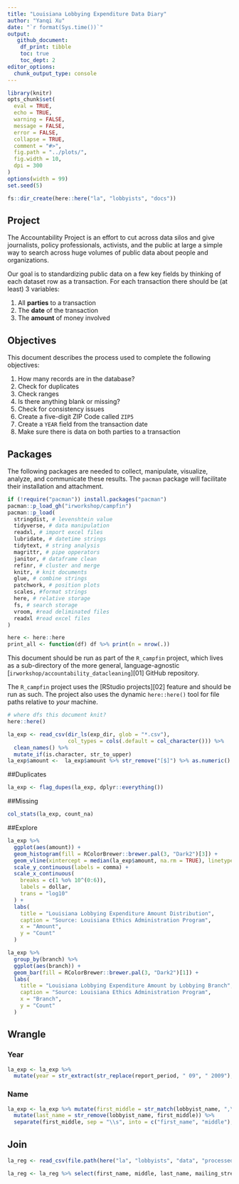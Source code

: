 ```yaml
---
title: "Louisiana Lobbying Expenditure Data Diary"
author: "Yanqi Xu"
date: "`r format(Sys.time())`"
output:
   github_document:    
    df_print: tibble
    toc: true
    toc_dept: 2
editor_options: 
  chunk_output_type: console
---
```


```r
library(knitr)
opts_chunk$set(
  eval = TRUE,
  echo = TRUE,
  warning = FALSE,
  message = FALSE,
  error = FALSE,
  collapse = TRUE,
  comment = "#>",
  fig.path = "../plots/",
  fig.width = 10,
  dpi = 300
)
options(width = 99)
set.seed(5)
```

```r
fs::dir_create(here::here("la", "lobbyists", "docs"))
```
## Project


The Accountability Project is an effort to cut across data silos and give journalists, policy
professionals, activists, and the public at large a simple way to search across huge volumes of
public data about people and organizations.


Our goal is to standardizing public data on a few key fields by thinking of each dataset row as a
transaction. For each transaction there should be (at least) 3 variables:


1. All **parties** to a transaction
2. The **date** of the transaction
3. The **amount** of money involved


## Objectives


This document describes the process used to complete the following objectives:


1. How many records are in the database?
1. Check for duplicates
1. Check ranges
1. Is there anything blank or missing?
1. Check for consistency issues
1. Create a five-digit ZIP Code called `ZIP5`
1. Create a `YEAR` field from the transaction date
1. Make sure there is data on both parties to a transaction


## Packages

The following packages are needed to collect, manipulate, visualize, analyze, and communicate
these results. The `pacman` package will facilitate their installation and attachment.

```r
if (!require("pacman")) install.packages("pacman")
pacman::p_load_gh("irworkshop/campfin")
pacman::p_load(
  stringdist, # levenshtein value
  tidyverse, # data manipulation
  readxl, # import excel files
  lubridate, # datetime strings
  tidytext, # string analysis
  magrittr, # pipe opperators
  janitor, # dataframe clean
  refinr, # cluster and merge
  knitr, # knit documents
  glue, # combine strings
  patchwork, # position plots
  scales, #format strings
  here, # relative storage
  fs, # search storage 
  vroom, #read deliminated files
  readxl #read excel files
)
```

```r
here <- here::here
print_all <- function(df) df %>% print(n = nrow(.)) 
```
This document should be run as part of the `R_campfin` project, which lives as a sub-directory of
the more general, language-agnostic [`irworkshop/accountability_datacleaning`][01] GitHub
repository.


The `R_campfin` project uses the [RStudio projects][02] feature and should be run as such. The
project also uses the dynamic `here::here()` tool for file paths relative to _your_ machine.


```r
# where dfs this document knit?
here::here()
```


```r
la_exp <- read_csv(dir_ls(exp_dir, glob = "*.csv"),
                   col_types = cols(.default = col_character())) %>% 
  clean_names() %>% 
  mutate_if(is.character, str_to_upper)
la_exp$amount <-  la_exp$amount %>% str_remove("[$]") %>% as.numeric()
```
##Duplicates
```r
la_exp <- flag_dupes(la_exp, dplyr::everything())
```


##Missing
```r
col_stats(la_exp, count_na)
```

##Explore
```r
la_exp %>% 
  ggplot(aes(amount)) +
  geom_histogram(fill = RColorBrewer::brewer.pal(3, "Dark2")[3]) +
  geom_vline(xintercept = median(la_exp$amount, na.rm = TRUE), linetype = 2) +
  scale_y_continuous(labels = comma) +
  scale_x_continuous(
    breaks = c(1 %o% 10^(0:6)),
    labels = dollar,
    trans = "log10"
  ) +
  labs(
    title = "Louisiana Lobbying Expenditure Amount Distribution",
    caption = "Source: Louisiana Ethics Administration Program",
    x = "Amount",
    y = "Count"
  )
```


```r
la_exp %>% 
  group_by(branch) %>% 
  ggplot(aes(branch)) +
  geom_bar(fill = RColorBrewer::brewer.pal(3, "Dark2")[1]) +
  labs(
    title = "Louisiana Lobbying Expenditure Amount by Lobbying Branch",
    caption = "Source: Louisiana Ethics Administration Program",
    x = "Branch",
    y = "Count"
  )

```
## Wrangle
### Year
```r
la_exp <- la_exp %>% 
  mutate(year = str_extract(str_replace(report_period, " 09", " 2009"), "\\d{4}"))
```
### Name
```r
la_exp <- la_exp %>% mutate(first_middle = str_match(lobbyist_name, ",\\s([^,]*$)")[,2]) %>% 
  mutate(last_name = str_remove(lobbyist_name, first_middle)) %>% 
  separate(first_middle, sep = "\\s", into = c("first_name", "middle"), remove = TRUE)
```
## Join
```r
la_reg <- read_csv(file.path(here("la", "lobbyists", "data", "processed", "reg"), "la_reg_clean.csv"))

la_reg <- la_reg %>% select(first_name, middle, last_name, mailing_street, mailing_city_clean, mailing_state_norm, mailing_zip_string_norm, employer_street, employer_city_clean, employer_state_norm, employer_zip_string_norm) %>% right_join(la_exp, by = )
```

